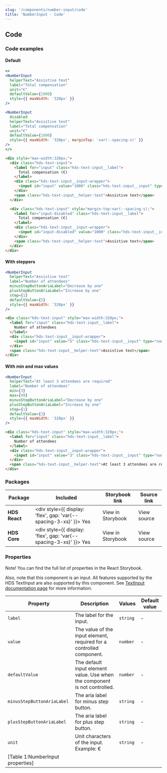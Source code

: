 ```yaml
---
slug: '/components/number-input/code'
title: 'NumberInput - Code'
---
```




## Code

### Code examples 

#### Default
<Playground>


```jsx
<>
<NumberInput
  helperText="Assistive text"
  label="Total compensation"
  unit="€"
  defaultValue={1000}
  style={{ maxWidth: '320px' }}
/>

<NumberInput
  disabled
  helperText="Assistive text"
  label="Total compensation"
  unit="€"
  defaultValue={1000}
  style={{ maxWidth: '320px', marginTop: 'var(--spacing-s)' }}
/>
</>
```

```html
<div style="max-width:320px;">
  <div class="hds-text-input">
    <label for="input" class="hds-text-input__label">
      Total compensation (€)
    </label>
    <div class="hds-text-input__input-wrapper">
      <input id="input" value="1000" class="hds-text-input__input" type="number" placeholder="Placeholder" />
    </div>
    <span class="hds-text-input__helper-text">Assistive text</span>
  </div>

  <div class="hds-text-input" style="margin-top:var(--spacing-s);">
    <label for="input-disabled" class="hds-text-input__label">
      Total compensation (€)
    </label>
    <div class="hds-text-input__input-wrapper">
      <input id="input-disabled" value="1000" class="hds-text-input__input" type="number" placeholder="Placeholder" disabled />
    </div>
    <span class="hds-text-input__helper-text">Assistive text</span>
  </div>
</div>
```

</Playground>

#### With steppers
<Playground>


```jsx
<NumberInput
  helperText="Assistive text"
  label="Number of attendees"
  minusStepButtonAriaLabel="Decrease by one"
  plusStepButtonAriaLabel="Increase by one"
  step={1}
  defaultValue={5}
  style={{ maxWidth: '320px' }}
/>
```

```html
<div class="hds-text-input" style="max-width:320px;">
  <label for="input" class="hds-text-input__label">
    Number of attendees
  </label>
  <div class="hds-text-input__input-wrapper">
    <input id="input" value="5" class="hds-text-input__input" type="number" step="1" placeholder="Placeholder" />
  </div>
  <span class="hds-text-input__helper-text">Assistive text</span>
</div>
```

</Playground>

#### With min and max values
<Playground>


```jsx
<NumberInput
  helperText="At least 3 attendees are required"
  label="Number of attendees"
  min={3}
  max={99}
  minusStepButtonAriaLabel="Decrease by one"
  plusStepButtonAriaLabel="Increase by one"
  step={1}
  defaultValue={3}
  style={{ maxWidth: '320px' }}
/>
```

```html
<div class="hds-text-input" style="max-width:320px;">
  <label for="input" class="hds-text-input__label">
    Number of attendees
  </label>
  <div class="hds-text-input__input-wrapper">
    <input id="input" value="3" class="hds-text-input__input" type="number" step="1" min="3" max="99" placeholder="Placeholder" required />
  </div>
  <span class="hds-text-input__helper-text">At least 3 attendees are required</span>
</div>
```

</Playground>


### Packages
| Package           | Included                                                                                        | Storybook link                                                                                                      | Source link                                                                                                                                                      |
| ----------------- | ----------------------------------------------------------------------------------------------- | ------------------------------------------------------------------------------------------------------------------- | ---------------------------------------------------------------------------------------------------------------------------------------------------------------- |
| **HDS React**     | <div style={{ display: 'flex', gap: 'var(--spacing-3-xs)' }}><IconCheckCircleFill /> Yes </div> | <ExternalLink href="/storybook/react/?path=/story/components-numberinput--default">View in Storybook</ExternalLink> | <ExternalLink href="https://github.com/City-of-Helsinki/helsinki-design-system/tree/master/packages/react/src/components/numberInput">View source</ExternalLink> |
| **HDS Core**      | <div style={{ display: 'flex', gap: 'var(--spacing-3-xs)' }}><IconCheckCircleFill /> Yes </div> | <ExternalLink href="/storybook/react/?path=/story/components-numberinput--default">View in Storybook</ExternalLink> | <ExternalLink href="https://github.com/City-of-Helsinki/helsinki-design-system/tree/master/packages/core/src/components/number-input">View source</ExternalLink> |

### Properties
Note! You can find the full list of properties in the <ExternalLink href="/storybook/react/?path=/story/components-numberinput--default">React Storybook.</ExternalLink>

Also, note that this component is an input. All features supported by the HDS TextInput are also supported by this component. See [TextInput documentation page](/components/text-input) for more information.

| Property                   | Description                                                                | Values   | Default value |
| -------------------------- | -------------------------------------------------------------------------- | -------- | ------------- |
| `label`                    | The label for the input.                                                   | `string` | -             |
| `value`                    | The value of the input element, required for a controlled component.       | `number` | -             |
| `defaultValue`             | The default input element value. Use when the component is not controlled. | `number` | -             |
| `minusStepButtonAriaLabel` | The aria label for minus step button.                                      | `string` | -             |
| `plusStepButtonAriaLabel`  | The aria label for plus step button.                                       | `string` | -             |
| `unit`                     | Unit characters of the input. Example: €                                   | `string` | -             |
[Table 1:NumberInput properties]|

